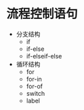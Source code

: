 # 流程控制语句

- 分支结构
  - if
  - if-else
  - if-elseif-else
- 循环结构
  - for
  - for-in
  - for-of
  - switch
  - label



<Tabs groupId="lang" queryString>
<TabItem value="JavaScript" label="JavaScript" default>

```jsx

```

</TabItem>
<TabItem value="TypeScript" label="TypeScript">

```tsx

```

</TabItem>
<TabItem value="Dart" label="Dart">

```dart

```

</TabItem>
</Tabs>